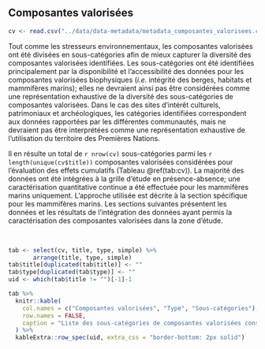 ## Composantes valorisées

```r
cv <- read.csv("../data/data-metadata/metadata_composantes_valorisees.csv")
```

Tout comme les stresseurs environnementaux, les composantes valorisées ont été divisées en sous-catégories afin de mieux capturer la diversité des composantes valorisées identifiées. Les sous-catégories ont été identifiées principalement par la disponibilité et l'accessibilité des données pour les composantes valorisées biophysiques (*i.e.* intégrité des berges, habitats et mammifères marins); elles ne devraient ainsi pas être considérées comme une représentation exhaustive de la diversité des sous-catégories de composantes valorisées. Dans le cas des sites d'intérêt culturels, patrimoniaux et archéologiques, les catégories identifiées correspondent aux données rapportées par les différentes communautés, mais ne devraient pas être interprétées comme une représentation exhaustive de l'utilisation du territoire des Premières Nations.

Il en résulte un total de `r nrow(cv)` sous-catégories parmi les `r length(unique(cv$title))` composantes valorisées considérées pour l'évaluation des effets cumulatifs (Tableau \@ref(tab:cv)). La majorité des données ont été intégrées à la grille d'étude en présence-absence; une caractérisation quantitative continue a été effectuée pour les mammifères marins uniquement. L'approche utilisée est décrite à la section spécifique pour les mammifères marins. Les sections suivantes présentent les données et les résultats de l'intégration des données ayant permis la caractérisation des composantes valorisées dans la zone d'étude.

<br/>

```r
tab <- select(cv, title, type, simple) %>%
       arrange(title, type, simple)
tab$title[duplicated(tab$title)] <- ""
tab$type[duplicated(tab$type)] <- ""
uid <- which(tab$title != "")[-1]-1

tab %>%
  knitr::kable(
    col.names = c("Composantes valorisées", "Type", "Sous-catégories"),
    row.names = FALSE,
    caption = "Liste des sous-catégories de composantes valorisées considérées pour l'évaluation des effets cumulatifs des activités maritimes dans le Saint-Laurent et le Saguenay."
  ) %>%
  kableExtra::row_spec(uid, extra_css = "border-bottom: 2px solid")
```

<br/>
